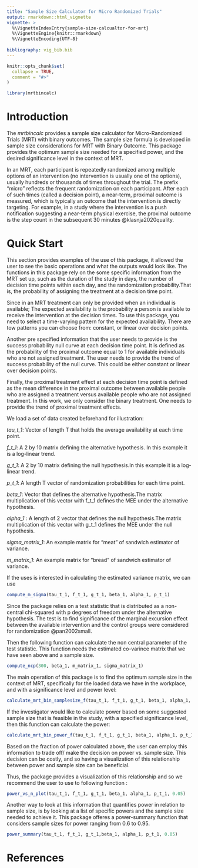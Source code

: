 ```yaml
---
title: "Sample Size Calculator for Micro Randomized Trials"
output: rmarkdown::html_vignette
vignette: >
  %\VignetteIndexEntry{sample-size-calcualtor-for-mrt}
  %\VignetteEngine{knitr::rmarkdown}
  %\VignetteEncoding{UTF-8}
  
bibliography: vig_bib.bib
---
```


```r
knitr::opts_chunk$set(
  collapse = TRUE,
  comment = "#>"
)
```

```r
library(mrtbincalc)
```

# Introduction 
The *mrtbincalc* provides a sample size calculator for Micro-Randomized Trials
(MRT) with binary outcomes. The sample size formula is developed in sample size
considerations for MRT with Binary Outcome. This package provides the optimum
sample size needed for a specified power, and the desired significance level in
the context of MRT.

In an MRT, each participant is repeatedly randomized among multiple options of
an intervention (no intervention is usually one of the options), usually
hundreds or thousands of times throughout the trial. The prefix “micro” reflects
the frequent randomization on each participant. After each of such times (called
a decision point), a near-term, proximal outcome is measured, which is typically
an outcome that the intervention is directly targeting. For example, in a study
where the intervention is a push notification suggesting a near-term physical
exercise, the proximal outcome is the step count in the subsequent 30 minutes
@klasnja2020quality.


# Quick Start

This section provides examples of the use of this package, it allowed the user
to see the basic operations and what the outputs would look like. The functions
in this package rely on the some specific information from the MRT set up, such
as the duration of the study in days, the number of decision time points within
each day, and the randomization probability.That is, the probability of
assigning the treatment at a decision time point.

Since in an MRT treatment can only be provided when an individual is available;
The expected availability is the probability a person is available to receive
the intervention at the decision times. To use this package, you need to select
a time-varying pattern for the expected availability. There are tow patterns you
can choose from: constant, or linear over decision points.


Another pre specified information that the user needs to provide is the success
probability null curve at each decision time point. It is defined as the
probability of the proximal outcome equal to 1 for available individuals who are
not assigned treatment. The user needs to provide the trend of success
probability of the null curve. This could be either constant or linear over
decision points.


Finally, the proximal treatment effect at each decision time point is defined as
the mean difference in the proximal outcome between available people who are
assigned a treatment versus available people who are not assigned treatment. In
this work, we only consider the binary treatment. One needs to provide the trend
of proximal treatment effects.

We load a set of data created beforehand for illustration:
 

*tau_t_1*: Vector of length T that holds the average availability at each time
point.

*f_t_1*: A 2 by 10 matrix defining the alternative hypothesis. In this example
it is a log-linear trend.

*g_t_1*: A 2 by 10 matrix defining the null hypothesis.In this example it is a
log-linear trend.

*p_t_1*: A length T vector of randomization probabilities for each time point.

*beta_1*: Vector that defines the alternative hypothesis.The matrix
multiplication of this vector with f_t_1 defines the MEE under the alternative
hypothesis.

*alpha_1* : A length of 2 vector that defines the null hypothesis.The matrix
multiplication of this vector with g_t_1 defines the MEE under the null
hypothesis.

*sigma_matrix_1*: An example matrix for "meat" of sandwich estimator of
variance.

*m_matrix_1*: An example matrix for "bread" of sandwich estimator of variance.


If the uses is interested in calculating the estimated variance matrix, we can
use

```r

compute_m_sigma(tau_t_1, f_t_1, g_t_1, beta_1, alpha_1, p_t_1)
```


Since the package relies on a test statistic that is distributed as a
non-central chi-squared with p degrees of freedom under the alternative
hypothesis. The test is to find significance of the marginal excursion effect
between the available intervention and the control groups were considered for
randomization @pan2002small.
 
Then the following function can calculate the non central parameter of the test
statistic. This function needs the estimated co-varince matrix that we have seen
above and a sample size.
 
```r
compute_ncp(300, beta_1, m_matrix_1, sigma_matrix_1)

```


The main operation of this package is to find the optimum sample size in the
context of MRT, specifically for the loaded data we have in the workplace, and
with a significance level and power level:

```r
calculate_mrt_bin_samplesize_f(tau_t_1, f_t_1, g_t_1, beta_1, alpha_1, p_t_1, 0.05, .2, FALSE)
```


If the investigator would like to calculate power based on some suggested sample
size that is feasible in the study, with a specified significance level, then
this function can calculate the power:

```r
calculate_mrt_bin_power_f(tau_t_1, f_t_1, g_t_1, beta_1, alpha_1, p_t_1, 0.05, 300)

```
Based on the fraction of power calculated above, the user can employ this
information to trade off/ make the decision on power vs. sample size. This
decision can be costly, and so having a visualization of this relationship
between power and sample size can be beneficial.

Thus, the package provides a visualization of this relationship and so we
recommend the user to use to following function :


```r
power_vs_n_plot(tau_t_1, f_t_1, g_t_1, beta_1, alpha_1, p_t_1, 0.05)

```


Another way to look at this information that quantifies power in relation to
sample size, is by looking at a list of specific powers and the sample size
needed to achieve it. This package offeres a power-summary function that
considers sample sizes for power ranging from 0.6 to 0.95.
```r
power_summary(tau_t_1, f_t_1, g_t_1,beta_1, alpha_1, p_t_1, 0.05)
```




# References







